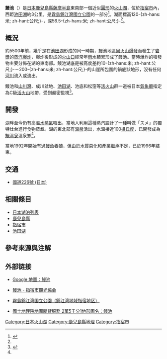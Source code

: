 {{Infobox_lake
 |湖泊名稱 = 鰻池
 |湖泊照片 = Unagiike Kagoshima Japan.jpg
 |湖泊照片標題 = 用[[國土交通省|國土交通省]]資料製作的空照圖（1974年）
 |測深圖 =
 |測深圖標題 =
 |湖泊所在地 = {{JPN}}[[鹿兒島縣|鹿兒島縣]][[指宿市|指宿市]]
 |座標 = {{coord|31|13|15|N|130|36|15|E|display=inline,title|scale:1200000_type:Lake}}
 |湖泊類別 = [[淡水湖|淡水湖]]、[[火口湖|火口湖]]
 |流入 = 
 |流出 = 
 |集水區面積 = 1.2[[平方公里|平方公里]]
 |正常滿水位標高 = 120-{zh-hans:米; zh-hant:公尺;}-
 |集水區國家 = {{JPN}}
 |湖泊長度 = 1.3公里
 |湖泊闊度 = 
 |湖泊面積 = 1.20平方公里
 |平均深度 = 
 |最深深度 = 56.5-{zh-hans:米; zh-hant:公尺;}-
 |水體體積 = 
 |湖水停留時間 = 
 |湖岸線長度 = 4.20公里<ref name = "kagoshima">{{Cite web |url = http://www.pref.kagoshima.jp/ad05/pr/gaiyou/shizen/chiri/mizuumi.html |title = 鹿児島の湖・池 |author = 鹿児島県 |language = ja |accessdate = 2014-04-25 |archive-date = 2020-01-18 |archive-url = https://web.archive.org/web/20200118023832/http://www.pref.kagoshima.jp/ad05/pr/gaiyou/shizen/chiri/mizuumi.html |dead-url = no }}</ref>
 |海拔高度 = 
 |湖中島嶼 = 無
 |湖邊城鎮 = [[指宿市|指宿市]]
}}
{{Location map
 |Japan
 |label=鰻池
 |lat=31.223417
 |long=130.606897
 |position=right
 |width=300
 |float=right
 |background=#FFFFDD
 |caption=鰻池在日本的位置
 }}

'''鰻池'''（{{Jpn|j=鰻池|hg=うなぎいけ|rm=Unagi-ike}}）是[[日本|日本]][[鹿兒島縣|鹿兒島縣]][[薩摩半島|薩摩半島]]東南部一個近似[[圓形|圓形]]的[[火山湖|火山湖]]，位於[[指宿市|指宿市]]內，西距[[池田湖|池田湖]]約3公里，是[[霧島錦江灣國立公園|霧島錦江灣國立公園]]的一部分<ref>{{Cite web |url = http://www.pref.kagoshima.jp/ad04/kurashi-kankyo/kankyo/sizenkouen/kennai/kinkouwan-ibusuki.html |title = 霧島錦江湾国立公園（錦江湾地域指宿地区） |author = 鹿児島県 |language = ja |accessdate = 2014-04-25 |archive-date = 2020-06-29 |archive-url = https://web.archive.org/web/20200629094302/http://www.pref.kagoshima.jp/ad04/kurashi-kankyo/kankyo/sizenkouen/kennai/kinkouwan-ibusuki.html |dead-url = no }}</ref>。湖面標高120-{zh-hans:米; zh-hant:公尺;}-，深56.5-{zh-hans:米; zh-hant:公尺;}-<ref name = "kagoshima"></ref>。

== 概況 ==

約5500年前，幾乎是在[[池田湖|池田湖]]形成的同一時期，鰻池地區因[[火山爆發|火山爆發]]而發生了[[岩漿|岩漿]]的[[蒸汽爆炸|蒸汽爆炸]]，爆炸後形成的[[火山口|火山口]]經常年[[雨|雨]]水積累形成了鰻池。當時爆炸的噴發物主要分佈在湖的東南部。鰻池湖底是被高度差約10-{zh-hans:米; zh-hant:公尺;}-－200-{zh-hans:米; zh-hant:公尺;}-的山崖所包圍的鍋底狀地形，沒有任何[[河川|河川]]流入或流出。

鰻池和[[山川灣|山川灣]]、成川盆地、[[池田湖|池田湖]]、池底和松窪等[[活火山|活火山]]群一道被日本[[氣象廳|氣象廳]]指定為C級[[活火山|活火山]]地帶，受到嚴密監視<ref>{{Cite web |url = http://www.data.jma.go.jp/svd/vois/data/fukuoka/518_Ikeda_Yamagawa/518_index.html |title = 池田山川 |author = 日本気象庁 |language = ja |accessdate = 2014-04-25 |archive-date = 2014-04-14 |archive-url = https://web.archive.org/web/20140414130608/http://www.data.jma.go.jp/svd/vois/data/fukuoka/518_Ikeda_Yamagawa/518_index.html |dead-url = no }}</ref>。

== 開發 ==

湖畔至今仍有高溫[[水蒸氣|水蒸氣]]噴出，當地人利用這種蒸汽設計了一種叫做「スメ」的獨特灶台進行食物蒸煮。湖的東北部有[[溫泉|溫泉]]湧出，水溫接近100[[攝氏度|攝氏度]]，已開發成為[[鰻溫泉|鰻溫泉]]溫泉鄉<ref name = "kagoshima"></ref>。

當地1992年開始有過[[鰻魚|鰻魚]]養殖，但由於水質惡化和產業繼承不足，已於1996年結束。

== 交通 ==
* [[國道226號_(日本)|國道226號 (日本)]]

== 相關條目 ==
* [[日本湖泊列表|日本湖泊列表]]
* [[鹿兒島縣|鹿兒島縣]]
* [[指宿市|指宿市]]
* [[池田湖|池田湖]]

== 參考來源與注解 ==
<references />

== 外部链接 ==
* {{ja}} [http://goo.gl/maps/yu4Rs Google 地圖：鰻池]
* {{ja}} [https://web.archive.org/web/20140427010733/http://www.ibusuki.or.jp/modules/xfsection/article.php?articleid=6 鰻池 - 指宿市觀光協会]
* {{ja}} [http://www.pref.kagoshima.jp/ad04/kurashi-kankyo/kankyo/sizenkouen/kennai/kinkouwan-ibusuki.html 霧島錦江湾国立公園（錦江湾地域指宿地区）] {{Wayback|url=http://www.pref.kagoshima.jp/ad04/kurashi-kankyo/kankyo/sizenkouen/kennai/kinkouwan-ibusuki.html |date=20200629094302 }}
* {{ja}} [https://web.archive.org/web/20140426234733/http://portal.cyberjapan.jp/site/mapuse4/?lat=31.223362&lon=130.606699 國土地理院地圖閱覽服務 2萬5千分1地形圖名：鰻池]

{{日本湖泊}}
[[Category:日本火山湖|Category:日本火山湖]]
[[Category:鹿兒島縣地理|Category:鹿兒島縣地理]]
[[Category:指宿市|Category:指宿市]]